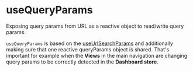 
<Meta title="Composables/useQueryParams" />

# useQueryParams

Exposing query params from URL as a reactive object to read/write query params.

`useQueryParams` is based on the [useUrlSearchParams](https://vueuse.org/core/useUrlSearchParams/?foo=bar&vueuse=awesome) and additionally making sure that one reactive queryParams object is shared. That's important for example when the **Views** in the main navigation are changing query params to be correctly detected in the **Dashboard store**.

